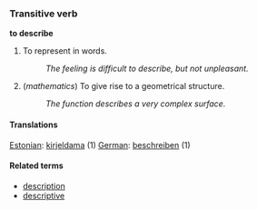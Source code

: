 === Transitive verb===
'''to describe'''

# To represent in words.
#: ''The feeling is difficult to describe, but not unpleasant.''
# (''mathematics'') To give rise to a geometrical structure.
#: ''The function describes a very complex surface.''

====Translations====
[[Estonian]]: [[kirjeldama]] (1)
[[German]]: [[beschreiben]] (1)

====Related terms====
*[[description]]
*[[descriptive]]